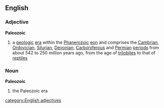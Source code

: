 ==English==
===Adjective===
{{wikipedia}}
'''Paleozoic'''
#{{geology}} a [[geologic]] [[era]] within the [[Phanerozoic]] [[eon]] and comprises the [[Cambrian]], [[Ordovician]], [[Silurian]], [[Devonian]], [[Carboniferous]] and [[Permian]] [[period]]s from about 542 to 250 million years ago, from the age of [[trilobite]]s to that of [[reptile]]s
===Noun===
'''Paleozoic'''
#{{geology}} the Paleozoic era
[[category:English adjectives]]